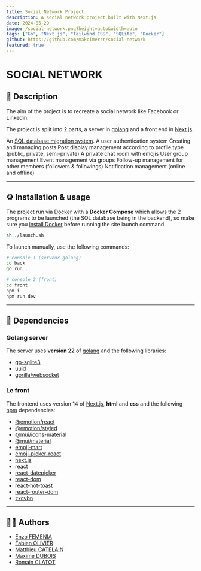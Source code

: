 ```yaml
---
title: Social Network Project
description: A social network project built with Next.js
date: 2024-05-29
image: /social-network.png?height=auto&width=auto
tags: ["Go", "Next.js", "Tailwind CSS", "SQLite", "Docker"]
github: https://github.com/makcimerrr/social-network
featured: true
---
```


# SOCIAL NETWORK

## 📝 Description

The aim of the project is to recreate a social network like Facebook or Linkedin.

The project is split into 2 parts, a server in [golang](https://go.dev) and a front end in [Next.js](https://nextjs.org).

An [SQL database migration system](https://github.com/golang-migrate/migrate). A user authentication system
Creating and managing posts
Post display management according to profile type (public, private, semi-private)
A private chat room with emojis
User group management
Event management via groups
Follow-up management for other members (followers & followings)
Notification management (online and offline)


___
## ⚙️ Installation & usage

The project run via [Docker](https://www.docker.com) with a **Docker Compose** which allows the 2 programs to be launched (the SQL database being in the backend), so make sure you [install Docker](https://docs.docker.com/compose/install/) before running the site launch command.

```sh
sh ./launch.sh
```

To launch manually, use the following commands:
```sh
# console 1 (serveur golang)
cd back
go run .
```
```sh
# console 2 (front)
cd front
npm i
npm run dev
```
___
## 🔗 Dependencies

### **Golang server**
The server uses **version 22** of [golang](https://go.dev) and the following libraries:
- [go-sqlite3](https://github.com/mattn/go-sqlite3)
- [uuid](https://github.com/gofrs/uuid)
- [gorilla/websocket](https://pkg.go.dev/github.com/gorilla/websocket)

### **Le front**
The frontend uses version 14 of [Next.js](https://nextjs.org), **html** and **css** and the following [npm](https://www.npmjs.com) dependencies:
- [@emotion/react](https://www.npmjs.com/package/@emotion/react)
- [@emotion/styled](https://www.npmjs.com/package/@emotion/styled)
- [@mui/icons-material](https://www.npmjs.com/package/@mui/icons-material)
- [@mui/material](https://www.npmjs.com/package/@mui/material)
- [emoji-mart](https://www.npmjs.com/package/emoji-mart)
- [emoji-picker-react](https://www.npmjs.com/package/emoji-picker-react)
- [next.js](https://www.npmjs.com/package/next)
- [react](https://www.npmjs.com/package/react)
- [react-datepicker](https://www.npmjs.com/package/react-datepicker)
- [react-dom](https://www.npmjs.com/package/react-dom)
- [react-hot-toast](https://www.npmjs.com/package/react-hot-toast)
- [react-router-dom](https://www.npmjs.com/package/react-router-dom)
- [zxcvbn](https://www.npmjs.com/package/zxcvbn)
___
## 🧑‍💻 Authors

+ [Enzo FEMENIA](https://zone01normandie.org/git/efemenia)
+ [Fabien OLIVIER](https://zone01normandie.org/git/folivier)
+ [Matthieu CATELAIN](https://zone01normandie.org/git/mcatelai)
+ [Maxime DUBOIS](https://zone01normandie.org/git/mdubois)
+ [Romain CLATOT](https://zone01normandie.org/git/rclatot)